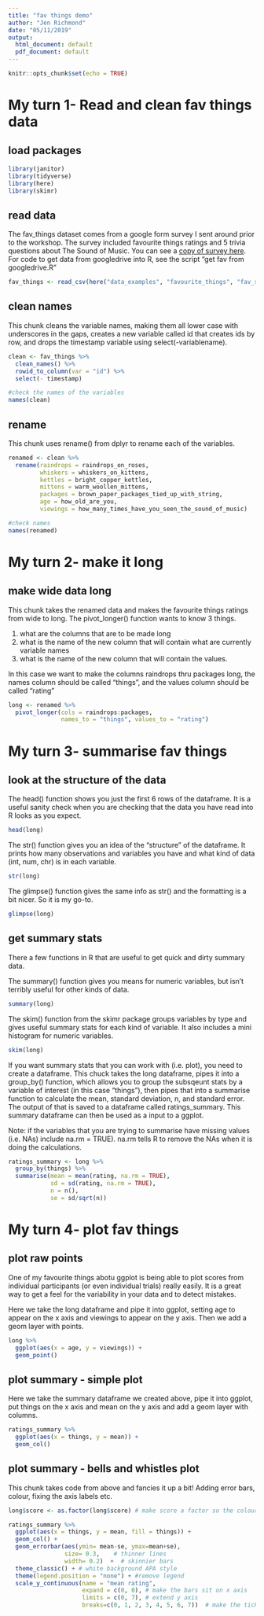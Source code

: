 ```yaml
---
title: "fav things demo"
author: "Jen Richmond"
date: "05/11/2019"
output:
  html_document: default
  pdf_document: default
---
```


```r
knitr::opts_chunk$set(echo = TRUE)
```

# My turn 1- Read and clean fav things data

## load packages

```r
library(janitor)
library(tidyverse)
library(here)
library(skimr)
```


## read data

The fav_things dataset comes from a google form survey I sent around prior to the workshop. The survey included favourite things ratings and 5 trivia questions about The Sound of Music. You can see a [copy of survey here](https://forms.gle/XAhDG1JfAoAnd9G37). For code to get data from googledrive into R, see the script "get fav from googledrive.R"


```r
fav_things <- read_csv(here("data_examples", "favourite_things", "fav_subset.csv"))
```


## clean names

This chunk cleans the variable names, making them all lower case with underscores in the gaps, creates a new variable called id that creates ids by row, and drops the timestamp variable using select(-variablename). 

```r
clean <- fav_things %>%
  clean_names() %>%
  rowid_to_column(var = "id") %>%
  select(- timestamp)

#check the names of the variables
names(clean)
```

## rename

This chunk uses rename() from dplyr to rename each of the variables. 
```r
renamed <- clean %>%
  rename(raindrops = raindrops_on_roses, 
         whiskers = whiskers_on_kittens, 
         kettles = bright_copper_kettles, 
         mittens = warm_woollen_mittens, 
         packages = brown_paper_packages_tied_up_with_string, 
         age = how_old_are_you, 
         viewings = how_many_times_have_you_seen_the_sound_of_music)

#check names
names(renamed)
```


# My turn 2-  make it long

## make wide data long

This chunk takes the renamed data and makes the favourite things ratings from wide to long. The pivot_longer() function wants to know 3 things. 

1. what are the columns that are to be made long
2. what is the name of the new column that will contain what are currently variable names
3. what is the name of the new column that will contain the values. 

In this case we want to make the columns raindrops thru packages long, the names column should be called "things", and the values column should be called "rating"

```r
long <- renamed %>%
  pivot_longer(cols = raindrops:packages, 
               names_to = "things", values_to = "rating") 
```

# My turn 3- summarise fav things

## look at the structure of the data

The head() function shows you just the first 6 rows of the dataframe. It is a useful sanity check when you are checking that the data you have read into R looks as you expect. 
```r
head(long)
```

The str() function gives you an idea of the "structure" of the dataframe. It prints how many observations and variables you have and what kind of data (int, num, chr) is in each variable. 
```r
str(long)

```

The glimpse() function gives the same info as str() and the formatting is a bit nicer. So it is my go-to. 
```r
glimpse(long)
```

## get summary stats

There a few functions in R that are useful to get quick and dirty summary data. 

The summary() function gives you means for numeric variables, but isn't terribly useful for other kinds of data. 

```r
summary(long)
```

The skim() function from the skimr package groups variables by type and gives useful summary stats for each kind of variable. It also includes a mini histogram for numeric variables. 
```r
skim(long) 

```

If you want summary stats that you can work with (i.e. plot), you need to create a dataframe. This chuck takes the long dataframe, pipes it into a group_by() function, which allows you to group the subsqeunt stats by a variable of interest (in this case "things"), then pipes that into a summarise function to calculate the mean, standard deviation, n, and standard error. The output of that is saved to a dataframe called ratings_summary. This summary dataframe can then be used as a input to a ggplot. 

Note: if the variables that you are trying to summarise have missing values (i.e. NAs) include na.rm = TRUE). na.rm tells R to remove the NAs when it is doing the calculations. 
```r
ratings_summary <- long %>%
  group_by(things) %>%
  summarise(mean = mean(rating, na.rm = TRUE), 
            sd = sd(rating, na.rm = TRUE), 
            n = n(), 
            se = sd/sqrt(n)) 

```

# My turn 4-  plot fav things

## plot raw points

One of my favourite things abotu ggplot is being able to plot scores from individual participants (or even individual trials) really easily. It is a great way to get a feel for the variability in your data and to detect mistakes. 

Here we take the long dataframe and pipe it into ggplot, setting age to appear on the x axis and viewings to appear on the y axis. Then we add a geom layer with points. 

```r
long %>%
  ggplot(aes(x = age, y = viewings)) +
  geom_point() 
```


## plot summary - simple plot

Here we take the summary dataframe we created above, pipe it into ggplot, put things on the x axis and mean on the y axis and add a geom layer with columns. 

```r
ratings_summary %>%
  ggplot(aes(x = things, y = mean)) +
  geom_col()
```


## plot summary - bells and whistles plot

This chunk takes code from above and fancies it up a bit! Adding error bars, colour, fixing the axis labels etc. 

```r
long$score <- as.factor(long$score) # make score a factor so the colours work

ratings_summary %>%
  ggplot(aes(x = things, y = mean, fill = things)) +
  geom_col() +
  geom_errorbar(aes(ymin= mean-se, ymax=mean+se),
                size= 0.3,    # thinner lines
                width= 0.2)  +  # skinnier bars 
  theme_classic() + # white background APA style
  theme(legend.position = "none") + #remove legend
  scale_y_continuous(name = "mean rating", 
                     expand = c(0, 0), # make the bars sit on x axis
                     limits = c(0, 7), # extend y axis
                     breaks=c(0, 1, 2, 3, 4, 5, 6, 7))  # make the ticks 1
```



